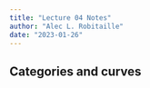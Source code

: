 ```yaml
---
title: "Lecture 04 Notes"
author: "Alec L. Robitaille"
date: "2023-01-26"
---
```


## Categories and curves
